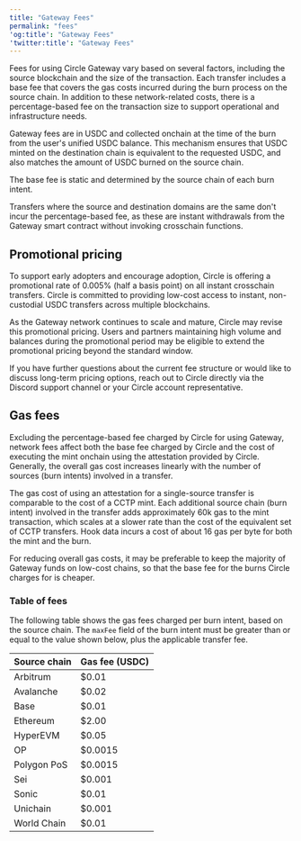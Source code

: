 ```yaml
---
title: "Gateway Fees"
permalink: "fees"
'og:title': "Gateway Fees"
'twitter:title': "Gateway Fees"
---
```


Fees for using Circle Gateway vary based on several factors, including the
source blockchain and the size of the transaction. Each transfer includes a base
fee that covers the gas costs incurred during the burn process on the source
chain. In addition to these network-related costs, there is a percentage-based
fee on the transaction size to support operational and infrastructure needs.

Gateway fees are in USDC and collected onchain at the time of the burn from the
user's unified USDC balance. This mechanism ensures that USDC minted on the
destination chain is equivalent to the requested USDC, and also matches the
amount of USDC burned on the source chain.

The base fee is static and determined by the source chain of each burn intent.

Transfers where the source and destination domains are the same don't incur the
percentage-based fee, as these are instant withdrawals from the Gateway smart
contract without invoking crosschain functions.

## Promotional pricing

To support early adopters and encourage adoption, Circle is offering a
promotional rate of 0.005% (half a basis point) on all instant crosschain
transfers. Circle is committed to providing low-cost access to instant,
non-custodial USDC transfers across multiple blockchains.

As the Gateway network continues to scale and mature, Circle may revise this
promotional pricing. Users and partners maintaining high volume and balances
during the promotional period may be eligible to extend the promotional pricing
beyond the standard window.

If you have further questions about the current fee structure or would like to
discuss long-term pricing options, reach out to Circle directly via the Discord
support channel or your Circle account representative.

## Gas fees

Excluding the percentage-based fee charged by Circle for using Gateway, network
fees affect both the base fee charged by Circle and the cost of executing the
mint onchain using the attestation provided by Circle. Generally, the overall
gas cost increases linearly with the number of sources (burn intents) involved
in a transfer.

The gas cost of using an attestation for a single-source transfer is comparable
to the cost of a CCTP mint. Each additional source chain (burn intent) involved
in the transfer adds approximately 60k gas to the mint transaction, which scales
at a slower rate than the cost of the equivalent set of CCTP transfers. Hook
data incurs a cost of about 16 gas per byte for both the mint and the burn.

For reducing overall gas costs, it may be preferable to keep the majority of
Gateway funds on low-cost chains, so that the base fee for the burns Circle
charges for is cheaper.

### Table of fees

The following table shows the gas fees charged per burn intent, based on the
source chain. The `maxFee` field of the burn intent must be greater than or
equal to the value shown below, plus the applicable transfer fee.

| Source chain | Gas fee (USDC) |
| --- | --- |
| Arbitrum | $0.01 |
| Avalanche | $0.02 |
| Base | $0.01 |
| Ethereum | $2.00 |
| HyperEVM | $0.05 |
| OP | $0.0015 |
| Polygon PoS | $0.0015 |
| Sei | $0.001 |
| Sonic | $0.01 |
| Unichain | $0.001 |
| World Chain | $0.01 |